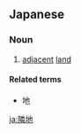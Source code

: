 ==Japanese==
{{ja-kanjitab|隣|地}}

===Noun===
{{ja-noun|りんち}}

# [[adjacent]] [[land]]

====Related terms====
* {{l|ja|隣接}}地

[[ja:隣地]]